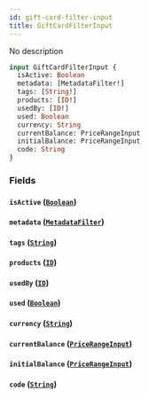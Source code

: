 ```yaml
---
id: gift-card-filter-input
title: GiftCardFilterInput
---
```


No description

```graphql
input GiftCardFilterInput {
  isActive: Boolean
  metadata: [MetadataFilter!]
  tags: [String!]
  products: [ID!]
  usedBy: [ID!]
  used: Boolean
  currency: String
  currentBalance: PriceRangeInput
  initialBalance: PriceRangeInput
  code: String
}
```

### Fields

#### `isActive` ([`Boolean`](../../../developer/api-reference/scalars/boolean))

#### `metadata` ([`MetadataFilter`](../../../developer/api-reference/inputs/metadata-filter))

#### `tags` ([`String`](../../../developer/api-reference/scalars/string))

#### `products` ([`ID`](../../../developer/api-reference/scalars/id))

#### `usedBy` ([`ID`](../../../developer/api-reference/scalars/id))

#### `used` ([`Boolean`](../../../developer/api-reference/scalars/boolean))

#### `currency` ([`String`](../../../developer/api-reference/scalars/string))

#### `currentBalance` ([`PriceRangeInput`](../../../developer/api-reference/inputs/price-range-input))

#### `initialBalance` ([`PriceRangeInput`](../../../developer/api-reference/inputs/price-range-input))

#### `code` ([`String`](../../../developer/api-reference/scalars/string))
